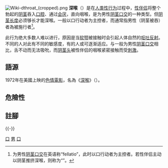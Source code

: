 {{Unreferenced|time=2012-03-13T16:35:16+00:00 }}
{{about|阴茎口交|其他同名主题条目|深喉}}
[[File:Wiki-dthroat_(cropped).png|alt=A women, with the full length of a man's penis inside her mouth.]]
'''深喉'''（{{lang-en|'''Deep Throat'''}}）是在[[人类性行为|人类性行为]]过程中，[[性伴侶|性伴侣]]将整个勃起的[[阴茎|阴茎]]吞入[[口腔|口腔]]、通过[[会厌|会厌]]，直向咽喉，是为男性[[咂陽|阴茎口交]]的一种类型。但[[人类阴茎尺寸|阴茎长度]]必须够长才能深喉。一般以口行动者为主控者，而通常指男性（阴茎被吞）者為被施行者<ref>为男性[[咂陽|阴茎口交]]在英语称“fellatio”，此时以口行动者为主控者。若性伴侣主动以阴茎推挤深喉，则称为“{{link-en|irrumatio|irrumatio}}”。</ref>。

此行为绝大多数人难以进行，原因是当[[软颚|软颚]]被接触时会引起人体自然的[[呕吐反射|呕吐反射]]。不同的人对此有不同的敏感度，有的人或可逐渐适应。与一般为男性[[咂陽|阴茎口交]]相比，舌不动而无法吸吮，而[[龟头|阴茎头]]被性伴侣的咽喉紧密接触而受[[性刺激|刺激]]。

==語源==
1972年在美國上映的[[色情電影|色情電影]]，名為《[[深喉嚨_(電影)|深喉]]》（''{{lang|en|Deep Throat}}''）。

==危險性==
{{See also|咂陽#性病威脅|l1=咂陽}}

==註腳==
{{reflist|1}}

{{-}}
{{sex}}
{{porn-stub}}
{{Commonscat|Deep throat|深喉}}

[[Category:口交|口]]
[[Category:性俗語|男]]
[[Category:色情|口]]